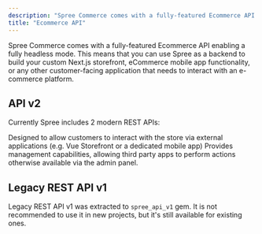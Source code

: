 ```yaml
---
description: "Spree Commerce comes with a fully-featured Ecommerce API enabling a fully headless mode. "
title: "Ecommerce API"
---
```


Spree Commerce comes with a fully-featured Ecommerce API enabling a fully headless mode. This means that you can use Spree as a backend to build your custom Next.js storefront, eCommerce mobile app functionality, or any other customer-facing application that needs to interact with an e-commerce platform.

## API v2

Currently Spree includes 2 modern REST APIs:

<CardGroup cols={2}>
  <Card title="Storefront API" href="storefront">
    Designed to allow customers to interact with the store via external applications (e.g. Vue Storefront or a dedicated mobile app)
  </Card>

  <Card title="Platform API" href="platform">
    Provides management capabilities, allowing third party apps to perform actions otherwise available via the admin panel.
  </Card>
</CardGroup>

## Legacy REST API v1

Legacy REST API v1 was extracted to `spree_api_v1` gem. It is not recommended to use it in new projects, but it's still available for existing ones.